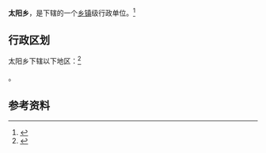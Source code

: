 {{中国乡级行政区|14/08/24/201/000}}

'''太阳乡'''，是{{PRC admin/fullname|14/08/24/201/000|3}}下辖的一个[[乡镇|乡镇]]级行政单位。<ref>{{PRC admin/ref sgc|{{PRC admin/parent|14/08/24/201/000}}}}</ref>

== 行政区划 ==

太阳乡下辖以下地区：<ref>{{PRC admin/ref sgc|14/08/24/201/000}}</ref>

{{PRC admin/children|14/08/24/201/000}}。

== 参考资料 ==

{{reflist}}

{{行政区划小作品}}
{{PRC admin/navcat|14/08/24/201/000}}